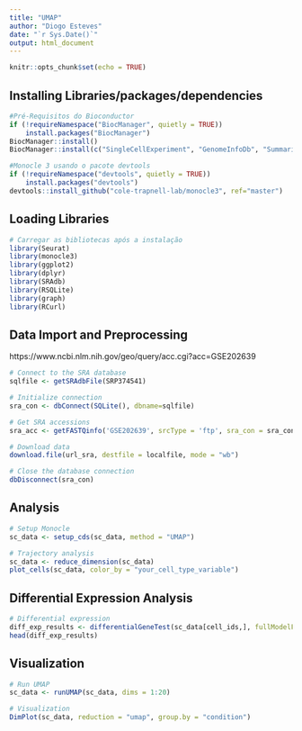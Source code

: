 ---
title: "UMAP"
author: "Diogo Esteves"
date: "`r Sys.Date()`"
output: html_document
---

```{r setup, include=FALSE}
knitr::opts_chunk$set(echo = TRUE)
```

## Installing Libraries/packages/dependencies

```{r}
#Pré-Requisitos do Bioconductor
if (!requireNamespace("BiocManager", quietly = TRUE))
    install.packages("BiocManager")
BiocManager::install()
BiocManager::install(c("SingleCellExperiment", "GenomeInfoDb", "SummarizedExperiment", "DelayedArray", "HDF5Array", "BiocParallel", "SRAdb"))

#Monocle 3 usando o pacote devtools
if (!requireNamespace("devtools", quietly = TRUE))
    install.packages("devtools")
devtools::install_github("cole-trapnell-lab/monocle3", ref="master")

```
## Loading Libraries
```{r}
# Carregar as bibliotecas após a instalação
library(Seurat)
library(monocle3)
library(ggplot2)
library(dplyr)
library(SRAdb)
library(RSQLite)
library(graph)
library(RCurl)
```


## Data Import and Preprocessing
https://www.ncbi.nlm.nih.gov/geo/query/acc.cgi?acc=GSE202639


```{r}
# Connect to the SRA database
sqlfile <- getSRAdbFile(SRP374541)

# Initialize connection
sra_con <- dbConnect(SQLite(), dbname=sqlfile)

# Get SRA accessions
sra_acc <- getFASTQinfo('GSE202639', srcType = 'ftp', sra_con = sra_con)

# Download data
download.file(url_sra, destfile = localfile, mode = "wb")

# Close the database connection
dbDisconnect(sra_con)
```

## Analysis

```{r}
# Setup Monocle
sc_data <- setup_cds(sc_data, method = "UMAP")

# Trajectory analysis
sc_data <- reduce_dimension(sc_data)
plot_cells(sc_data, color_by = "your_cell_type_variable")
```

## Differential Expression Analysis

```{r}
# Differential expression
diff_exp_results <- differentialGeneTest(sc_data[cell_ids,], fullModelFormulaStr = "~ condition")
head(diff_exp_results)
```

## Visualization


```{r}
# Run UMAP
sc_data <- runUMAP(sc_data, dims = 1:20)

# Visualization
DimPlot(sc_data, reduction = "umap", group.by = "condition")
```

```{r}
```